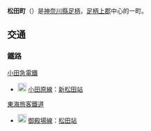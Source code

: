 {{日本町村|
自治體名=松田|
町村=町|
圖像=[[File:CA390008.JPG|240px]]|
圖像說明=[[西平畑公園|西平畑公園]]|
町村章=[[File:Emblem_of_Matsuda,_Kanagawa.svg|100px]]|
日文原名=松田町|
平假名=まつだまち|
羅馬字拼音=Matsuda-machi|
都道府縣=神奈川縣|
支廳=|
郡=足柄上郡|
編號=14363-4|
面積=37.75|
邊界未定=|
人口=12,032|
統計時間= 2007年7月1日|
自治體=[[秦野市|秦野市]]、[[南足柄市|南足柄市]]、[[開成町|開成町]]、[[山北町_(神奈川縣)|山北町]]、[[大井町|大井町]]|
樹=|
花= |
鳥=|
其他象徵物=|
其他象徵=|
郵遞區號=258-8585|
所在地=足柄上郡松田町松田惣領2037番地|
電話號碼=465-83-1221|
外部連結=http://town.matsuda.kanagawa.jp/|
經度=|
緯度=|
地圖=|
註記=
}}
'''松田町'''（{{jpn|j=松田町|hg=まつだまち|rm=Matsuda machi|f=y}}）是[[神奈川縣|神奈川縣]][[足柄平原|足柄]]，[[足柄上郡|足柄上郡]]中心的一町。
== 交通 ==
=== 鐵路 ===
; [[小田急電鐵|小田急電鐵]]
* [[File:Odakyu_odawara_logo.svg|20px]] [[小田原線|小田原線]]：[[新松田站|新松田站]]
; [[東海旅客鐵道|東海旅客鐵道]]
* [[File:JR_Central_Gotemba_Line.svg|20px]] [[御殿場線|御殿場線]]：[[松田站|松田站]]
{{神奈川縣}}{{Authority control}}